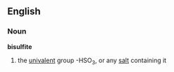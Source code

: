 ==English==
===Noun===
'''bisulfite'''
#{{chemistry}} the [[univalent]] group -HSO<sub>3</sub>, or any [[salt]] containing it